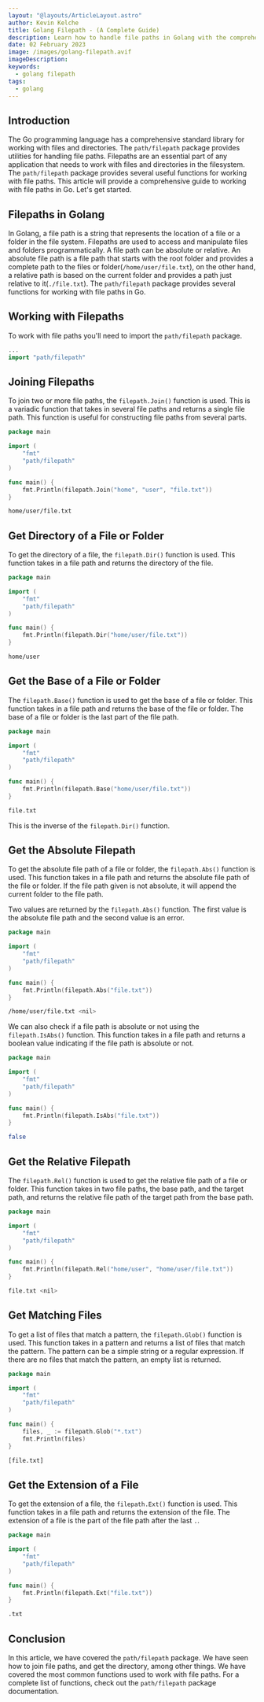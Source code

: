 ```yaml
---
layout: "@layouts/ArticleLayout.astro"
author: Kevin Kelche
title: Golang Filepath - (A Complete Guide)
description: Learn how to handle file paths in Golang with the comprehensive guide on Golang Filepath. Includes an overview, common functions, examples, best practices and more.
date: 02 February 2023
image: /images/golang-filepath.avif
imageDescription:
keywords:
  - golang filepath
tags:
  - golang
---
```



## Introduction

The Go programming language has a comprehensive standard library for working with files and directories. The `path/filepath` package provides utilities for handling file paths. Filepaths are an essential part of any application that needs to work with files and directories in the filesystem. The `path/filepath` package provides several useful functions for working with file paths. This article will provide a comprehensive guide to working with file paths in Go. Let's get started.

## Filepaths in Golang <SectionLink client:load id="filepath-in-golang" />

In Golang, a file path is a string that represents the location of a file or a folder in the file system. Filepaths are used to access and manipulate files and folders programmatically. A file path can be absolute or relative. An absolute file path is a file path that starts with the root folder and provides a complete path to the files or folder(`/home/user/file.txt`), on the other hand, a relative path is based on the current folder and provides a path just relative to it(`./file.txt`). The `path/filepath` package provides several functions for working with file paths in Go.

## Working with Filepaths <SectionLink client:load id="working-with-filepaths" />

To work with file paths you'll need to import the `path/filepath` package.

```go
...
import "path/filepath"
```

## Joining Filepaths <SectionLink client:load id="joining-filepaths" />

To join two or more file paths, the `filepath.Join()` function is used. This is a variadic function that takes in several file paths and returns a single file path. This function is useful for constructing file paths from several parts.

```go title="main.go"
package main

import (
    "fmt"
    "path/filepath"
)

func main() {
    fmt.Println(filepath.Join("home", "user", "file.txt"))
}
```

```bash title="output"
home/user/file.txt
```

## Get Directory of a File or Folder <SectionLink client:load id="returning-directory-of-a-file-or-folder" />

To get the directory of a file, the `filepath.Dir()` function is used. This function takes in a file path and returns the directory of the file.

```go title="main.go"
package main

import (
    "fmt"
    "path/filepath"
)

func main() {
    fmt.Println(filepath.Dir("home/user/file.txt"))
}
```

```bash title="output"
home/user
```

## Get the Base of a File or Folder <SectionLink client:load id="returning-the-base-of-a-file-or-folder" />

The `filepath.Base()` function is used to get the base of a file or folder. This function takes in a file path and returns the base of the file or folder. The base of a file or folder is the last part of the file path.

```go title="main.go"
package main

import (
    "fmt"
    "path/filepath"
)

func main() {
    fmt.Println(filepath.Base("home/user/file.txt"))
}
```

```bash title="output"
file.txt
```

This is the inverse of the `filepath.Dir()` function.

## Get the Absolute Filepath <SectionLink client:load id="returning-the-absolute-filepath" />

To get the absolute file path of a file or folder, the `filepath.Abs()` function is used. This function takes in a file path and returns the absolute file path of the file or folder. If the file path given is not absolute, it will append the current folder to the file path.

Two values are returned by the `filepath.Abs()` function. The first value is the absolute file path and the second value is an error.

```go title="main.go"
package main

import (
    "fmt"
    "path/filepath"
)

func main() {
    fmt.Println(filepath.Abs("file.txt"))
}
```

```bash title="output"
/home/user/file.txt <nil>
```

We can also check if a file path is absolute or not using the `filepath.IsAbs()` function. This function takes in a file path and returns a boolean value indicating if the file path is absolute or not.

```go title="main.go"
package main

import (
    "fmt"
    "path/filepath"
)

func main() {
    fmt.Println(filepath.IsAbs("file.txt"))
}
```

```bash title="output"
false
```

## Get the Relative Filepath <SectionLink client:load id="returning-the-relative-filepath" />

The `filepath.Rel()` function is used to get the relative file path of a file or folder. This function takes in two file paths, the base path, and the target path, and returns the relative file path of the target path from the base path.

```go title="main.go"
package main

import (
    "fmt"
    "path/filepath"
)

func main() {
    fmt.Println(filepath.Rel("home/user", "home/user/file.txt"))
}
```

```bash title="output"
file.txt <nil>
```

## Get Matching Files <SectionLink client:load id="returning-matching-files" />

To get a list of files that match a pattern, the `filepath.Glob()` function is used. This function takes in a pattern and returns a list of files that match the pattern. The pattern can be a simple string or a regular expression. If there are no files that match the pattern, an empty list is returned.

```go title="main.go"
package main

import (
    "fmt"
    "path/filepath"
)

func main() {
    files, _ := filepath.Glob("*.txt")
    fmt.Println(files)
}
```

```bash title="output"
[file.txt]
```

## Get the Extension of a File <SectionLink client:load id="returning-the-extension-of-a-file" />

To get the extension of a file, the `filepath.Ext()` function is used. This function takes in a file path and returns the extension of the file. The extension of a file is the part of the file path after the last `.`.

```go title="main.go"
package main

import (
    "fmt"
    "path/filepath"
)

func main() {
    fmt.Println(filepath.Ext("file.txt"))
}
```

```bash title="output"
.txt
```

## Conclusion <SectionLink client:load id="conclusion" />

In this article, we have covered the `path/filepath` package. We have seen how to join file paths, and get the directory, among other things. We have covered the most common functions used to work with file paths. For a complete list of functions, check out the <Link url="https://pkg.go.dev/path/filepath">`path/filepath`</Link> package documentation.

